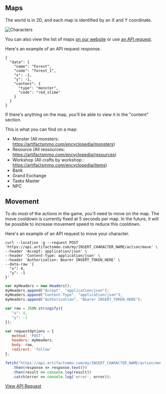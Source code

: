 ## Maps  

The world is in 2D, and each map is identified by an X and Y coordinate.

![Characters](https://artifactsmmo.com/images/docs/map.png)
 
You can also view the list of maps [on our website](https://artifactsmmo.com/encyclopedia/maps) or use [an API request](https://api.artifactsmmo.com/docs/#/operations/get_all_maps_maps__get).
 
Here's an example of an API request response.
 
```http filename="JSON" copy
{
  "data": {
    "name": "Forest",
    "code": "forest_1",
    "x": -1,
    "y": -1,
    "content": {
      "type": "monster",
      "code": "red_slime"
    }
  }
}
``` 

If there's anything on the map, you'll be able to view it in the "content" section.

This is what you can find on a map:
* Monster (All monsters: https://artifactsmmo.com/encyclopedia/monsters)
* Resource (All ressources: https://artifactsmmo.com/encyclopedia/resources)
* Workshop (All crafts by workshop : https://artifactsmmo.com/encyclopedia/items)
* Bank
* Grand Exchange
* Tasks Master
* NPC


## Movement
 
To do most of the actions in the game, you'll need to move on the map.
The move cooldown is currently fixed at 5 seconds per map. In the future, it will be possible to increase movement speed to reduce this cooldown.

Here's an example of an API request to move your character.

```http filename="cURL" copy
curl --location -g --request POST 'https://api.artifactsmmo.com/my/INSERT_CHARACTER_NAME/action/move' \
--header 'Accept: application/json' \
--header 'Content-Type: application/json' \
--header 'Authorization: Bearer INSERT_TOKEN_HERE' \
--data-raw '{
  "x": 4,
  "y": -1
}'
```
```js filename="Javascript" copy
var myHeaders = new Headers();
myHeaders.append("Accept", "application/json");
myHeaders.append("Content-Type", "application/json");
myHeaders.append("Authorization", "Bearer INSERT_TOKEN_HERE");

var raw = JSON.stringify({
   "x": 4,
   "y": -1
});

var requestOptions = {
   method: 'POST',
   headers: myHeaders,
   body: raw,
   redirect: 'follow'
};

fetch("https://api.artifactsmmo.com/my/INSERT_CHARACTER_NAME/action/move", requestOptions)
   .then(response => response.text())
   .then(result => console.log(result))
   .catch(error => console.log('error', error));
```

[View API Request](https://api.artifactsmmo.com/docs/#/operations/action_move_my__name__action_move_post)
 